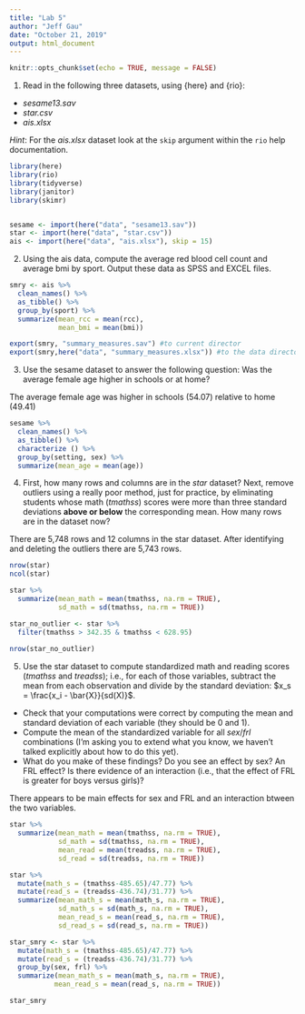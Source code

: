 ```yaml
---
title: "Lab 5"
author: "Jeff Gau"
date: "October 21, 2019"
output: html_document
---
```


```r
knitr::opts_chunk$set(echo = TRUE, message = FALSE) 
```

1. Read in the following three datasets, using {here} and {rio}:
  * *sesame13.sav*
  * *star.csv*
  * *ais.xlsx*
  
*Hint*: For the *ais.xlsx* dataset look at the `skip` argument within the `rio` help 
  documentation.
  
```r
library(here)
library(rio)
library(tidyverse)
library(janitor)
library(skimr)


sesame <- import(here("data", "sesame13.sav"))
star <- import(here("data", "star.csv"))
ais <- import(here("data", "ais.xlsx"), skip = 15)
```

2. Using the ais data, compute the average red blood cell count and average bmi by sport. Output these data as SPSS and EXCEL files. 

```r

smry <- ais %>% 
  clean_names() %>% 
  as_tibble() %>% 
  group_by(sport) %>% 
  summarize(mean_rcc = mean(rcc),
            mean_bmi = mean(bmi))

export(smry, "summary_measures.sav") #to current director
export(smry,here("data", "summary_measures.xlsx")) #to the data directory
```

3. Use the sesame dataset to answer the following question: Was the average 
  female age higher in schools or at home? 
  
  The average female age was higher in schools (54.07) relative to home (49.41)

```r

sesame %>% 
  clean_names() %>% 
  as_tibble() %>% 
  characterize () %>% 
  group_by(setting, sex) %>% 
  summarize(mean_age = mean(age))
```

4. First, how many rows and columns are in the *star* dataset? Next, remove outliers using a really poor method, just for practice, by eliminating students whose math (*tmathss*) scores were more than three standard deviations **above or below** the corresponding mean. How many rows are in the dataset now?

There are 5,748 rows and 12 columns in the star dataset. After identifying and deleting the outliers there are 5,743 rows. 

```r

nrow(star)
ncol(star)

star %>% 
  summarize(mean_math = mean(tmathss, na.rm = TRUE),
            sd_math = sd(tmathss, na.rm = TRUE))

star_no_outlier <- star %>% 
  filter(tmathss > 342.35 & tmathss < 628.95) 
  
nrow(star_no_outlier)
```

5. Use the star dataset to compute standardized math and reading scores (*tmathss* and *treadss*); i.e., for each of those variables, subtract the mean from each observation and divide by the standard deviation: $x_s = \frac{x_i - \bar{X}}{sd(X)}$. 
  + Check that your computations were correct by computing the mean and standard deviation of each variable (they should be 0 and 1). 
  + Compute the mean of the standardized variable for all *sex*/*frl* combinations (I'm asking you to extend what you know, we haven't talked explicitly about how to do this yet). 
  + What do you make of these findings? Do you see an effect by sex? An FRL effect? Is there evidence of an interaction (i.e., that the effect of FRL is greater for boys versus girls)?
  
  There appears to be main effects for sex and FRL and an interaction btween the two variables.

```r

star %>% 
  summarize(mean_math = mean(tmathss, na.rm = TRUE),
            sd_math = sd(tmathss, na.rm = TRUE),
            mean_read = mean(treadss, na.rm = TRUE),
            sd_read = sd(treadss, na.rm = TRUE))  

star %>% 
  mutate(math_s = (tmathss-485.65)/47.77) %>% 
  mutate(read_s = (treadss-436.74)/31.77) %>% 
  summarize(mean_math_s = mean(math_s, na.rm = TRUE),
            sd_math_s = sd(math_s, na.rm = TRUE),
            mean_read_s = mean(read_s, na.rm = TRUE),
            sd_read_s = sd(read_s, na.rm = TRUE)) 

star_smry <- star %>% 
  mutate(math_s = (tmathss-485.65)/47.77) %>% 
  mutate(read_s = (treadss-436.74)/31.77) %>% 
  group_by(sex, frl) %>% 
  summarize(mean_math_s = mean(math_s, na.rm = TRUE),
           mean_read_s = mean(read_s, na.rm = TRUE))

star_smry

```

